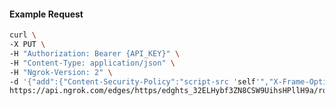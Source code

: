 
#### Example Request

```bash
curl \
-X PUT \
-H "Authorization: Bearer {API_KEY}" \
-H "Content-Type: application/json" \
-H "Ngrok-Version: 2" \
-d '{"add":{"Content-Security-Policy":"script-src 'self'","X-Frame-Options":"DENY"},"enabled":true}' \
https://api.ngrok.com/edges/https/edghts_32ELHybf3ZN8CSW9UihsHPllH9a/routes/edghtsrt_32ELHu61Q2TXFNwVZyCqH9iAwYH/response_headers
```

